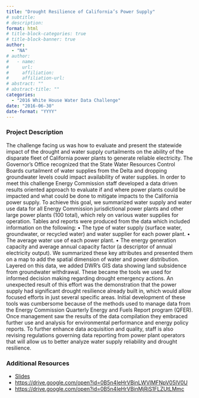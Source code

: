```yaml
---
title: "Drought Resilience of California’s Power Supply"
# subtitle: 
# description: 
format: html
# title-block-categories: true
# title-block-banner: true
author: 
  - "NA"
# author:
#   - name: 
#     url: 
#     affiliation: 
#     affiliation-url:
# abstract: ""
# abstract-title: ""
categories: 
  - "2016 White House Water Data Challenge"
date: "2016-06-30"
date-format: "YYYY"
---
```


<!-- COMMENT
## params_NOTUSED-proj_title

#### Year: params_NOTUSED-year

#### Topics: params_NOTUSED-topics

#### Awards: params_NOTUSED-awards

#### Team Members: params_NOTUSED-team_members
UNCOMMENT -->

### Project Description

The challenge facing us was how to evaluate and present the statewide impact of the drought and water supply curtailments on the ability of the disparate fleet of California power plants to generate reliable electricity. The Governor’s Office recognized that the State Water Resources Control Boards curtailment of water supplies from the Delta and dropping groundwater levels could impact availability of water supplies. In order to meet this challenge Energy Commission staff developed a data driven results oriented approach to evaluate if and where power plants could be impacted and what could be done to mitigate impacts to the California power supply.
 To achieve this goal, we summarized water supply and water use data for all Energy Commission jurisdictional power plants and other large power plants (100 total), which rely on various water supplies for operation. Tables and reports were produced from the data which included information on the following: 
 • The type of water supply (surface water, groundwater, or recycled water) and water supplier for each power plant. 
 • The average water use of each power plant.
 • The energy generation capacity and average annual capacity factor (a descriptor of annual electricity output).
 We summarized these key attributes and presented them on a map to add the spatial dimension of water and power distribution. Layered on this data, we added DWR’s GIS data showing land subsidence from groundwater withdrawal. These became the tools we used for informed decision making regarding drought emergency actions. An unexpected result of this effort was the demonstration that the power supply had significant drought resilience already built in, which would allow focused efforts in just several specific areas.
 Initial development of these tools was cumbersome because of the methods used to manage data from the Energy Commission Quarterly Energy and Fuels Report program (QFER). Once management saw the results of the data compilation they embraced further use and analysis for environmental performance and energy policy reports. To further enhance data acquisition and quality, staff is also revising regulations governing data reporting from power plant operators that will allow us to better analyze water supply reliability and drought resilience.

### Additional Resources

- [Slides](https://drive.google.com/open?id=0B5n4IeHrVBincHlkbVVFUTJudTA)
- <https://drive.google.com/open?id=0B5n4IeHrVBinLWVlMFNpV05IV0U>
- <https://drive.google.com/open?id=0B5n4IeHrVBinMjRiS1FLZUtLMmc>
